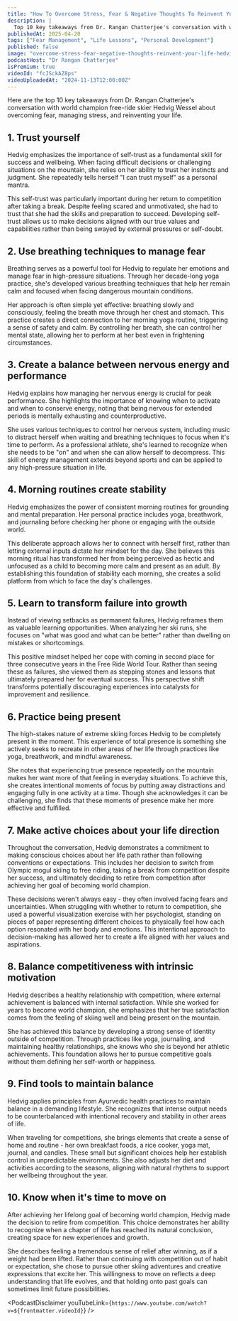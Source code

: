 ```yaml
---
title: "How To Overcome Stress, Fear & Negative Thoughts To Reinvent Your Life | Hedvig Wessel"
description: |
  Top 10 key takeaways from Dr. Rangan Chatterjee's conversation with world champion free-ride skier Hedvig Wessel about overcoming fear, managing stress, and reinventing your life.
publishedAt: 2025-04-20
tags: ["Fear Management", "Life Lessons", "Personal Development"]
published: false
image: "overcome-stress-fear-negative-thoughts-reinvent-your-life-hedvig-wessel.jpg"
podcastHost: "Dr Rangan Chatterjee"
isPremium: true
videoId: "fcJSckAZ8ps"
videoUploadedAt: "2024-11-13T12:00:00Z"
---
```



<PodcastSummaryPageLayout frontmatter={frontmatter}>
Here are the top 10 key takeaways from Dr. Rangan Chatterjee's conversation with world champion free-ride skier Hedvig Wessel about overcoming fear, managing stress, and reinventing your life.

## 1. Trust yourself

Hedvig emphasizes the importance of self-trust as a fundamental skill for success and wellbeing. When facing difficult decisions or challenging situations on the mountain, she relies on her ability to trust her instincts and judgment. She repeatedly tells herself "I can trust myself" as a personal mantra.

This self-trust was particularly important during her return to competition after taking a break. Despite feeling scared and unmotivated, she had to trust that she had the skills and preparation to succeed. Developing self-trust allows us to make decisions aligned with our true values and capabilities rather than being swayed by external pressures or self-doubt.

## 2. Use breathing techniques to manage fear

Breathing serves as a powerful tool for Hedvig to regulate her emotions and manage fear in high-pressure situations. Through her decade-long yoga practice, she's developed various breathing techniques that help her remain calm and focused when facing dangerous mountain conditions.

Her approach is often simple yet effective: breathing slowly and consciously, feeling the breath move through her chest and stomach. This practice creates a direct connection to her morning yoga routine, triggering a sense of safety and calm. By controlling her breath, she can control her mental state, allowing her to perform at her best even in frightening circumstances.

## 3. Create a balance between nervous energy and performance

Hedvig explains how managing her nervous energy is crucial for peak performance. She highlights the importance of knowing when to activate and when to conserve energy, noting that being nervous for extended periods is mentally exhausting and counterproductive.

She uses various techniques to control her nervous system, including music to distract herself when waiting and breathing techniques to focus when it's time to perform. As a professional athlete, she's learned to recognize when she needs to be "on" and when she can allow herself to decompress. This skill of energy management extends beyond sports and can be applied to any high-pressure situation in life.

## 4. Morning routines create stability

Hedvig emphasizes the power of consistent morning routines for grounding and mental preparation. Her personal practice includes yoga, breathwork, and journaling before checking her phone or engaging with the outside world.

This deliberate approach allows her to connect with herself first, rather than letting external inputs dictate her mindset for the day. She believes this morning ritual has transformed her from being perceived as hectic and unfocused as a child to becoming more calm and present as an adult. By establishing this foundation of stability each morning, she creates a solid platform from which to face the day's challenges.

## 5. Learn to transform failure into growth

Instead of viewing setbacks as permanent failures, Hedvig reframes them as valuable learning opportunities. When analyzing her ski runs, she focuses on "what was good and what can be better" rather than dwelling on mistakes or shortcomings.

This positive mindset helped her cope with coming in second place for three consecutive years in the Free Ride World Tour. Rather than seeing these as failures, she viewed them as stepping stones and lessons that ultimately prepared her for eventual success. This perspective shift transforms potentially discouraging experiences into catalysts for improvement and resilience.

## 6. Practice being present

The high-stakes nature of extreme skiing forces Hedvig to be completely present in the moment. This experience of total presence is something she actively seeks to recreate in other areas of her life through practices like yoga, breathwork, and mindful awareness.

She notes that experiencing true presence repeatedly on the mountain makes her want more of that feeling in everyday situations. To achieve this, she creates intentional moments of focus by putting away distractions and engaging fully in one activity at a time. Though she acknowledges it can be challenging, she finds that these moments of presence make her more effective and fulfilled.

## 7. Make active choices about your life direction

Throughout the conversation, Hedvig demonstrates a commitment to making conscious choices about her life path rather than following conventions or expectations. This includes her decision to switch from Olympic mogul skiing to free riding, taking a break from competition despite her success, and ultimately deciding to retire from competition after achieving her goal of becoming world champion.

These decisions weren't always easy - they often involved facing fears and uncertainties. When struggling with whether to return to competition, she used a powerful visualization exercise with her psychologist, standing on pieces of paper representing different choices to physically feel how each option resonated with her body and emotions. This intentional approach to decision-making has allowed her to create a life aligned with her values and aspirations.

## 8. Balance competitiveness with intrinsic motivation

Hedvig describes a healthy relationship with competition, where external achievement is balanced with internal satisfaction. While she worked for years to become world champion, she emphasizes that her true satisfaction comes from the feeling of skiing well and being present on the mountain.

She has achieved this balance by developing a strong sense of identity outside of competition. Through practices like yoga, journaling, and maintaining healthy relationships, she knows who she is beyond her athletic achievements. This foundation allows her to pursue competitive goals without them defining her self-worth or happiness.

## 9. Find tools to maintain balance

Hedvig applies principles from Ayurvedic health practices to maintain balance in a demanding lifestyle. She recognizes that intense output needs to be counterbalanced with intentional recovery and stability in other areas of life.

When traveling for competitions, she brings elements that create a sense of home and routine - her own breakfast foods, a rice cooker, yoga mat, journal, and candles. These small but significant choices help her establish control in unpredictable environments. She also adjusts her diet and activities according to the seasons, aligning with natural rhythms to support her wellbeing throughout the year.

## 10. Know when it's time to move on

After achieving her lifelong goal of becoming world champion, Hedvig made the decision to retire from competition. This choice demonstrates her ability to recognize when a chapter of life has reached its natural conclusion, creating space for new experiences and growth.

She describes feeling a tremendous sense of relief after winning, as if a weight had been lifted. Rather than continuing with competition out of habit or expectation, she chose to pursue other skiing adventures and creative expressions that excite her. This willingness to move on reflects a deep understanding that life evolves, and that holding onto past goals can sometimes limit future possibilities.

<PodcastDisclaimer
  youTubeLink={`https://www.youtube.com/watch?v=${frontmatter.videoId}`}
/>

</PodcastSummaryPageLayout>
